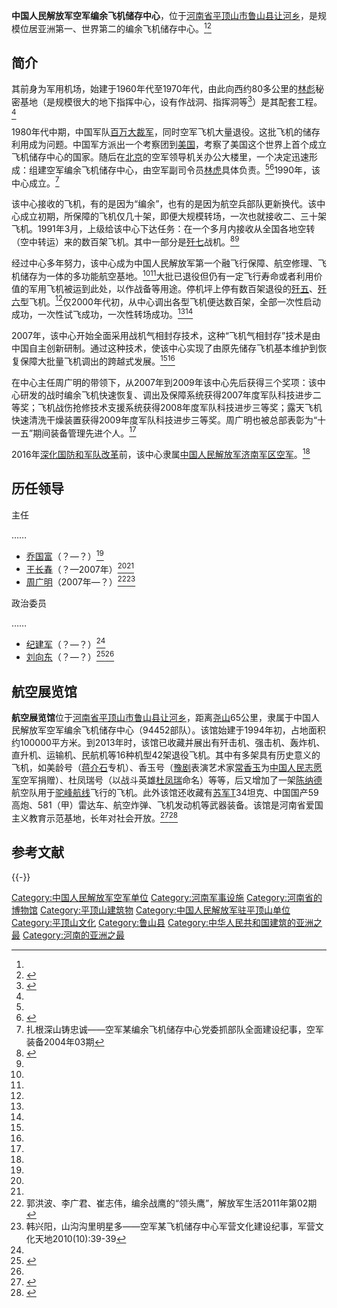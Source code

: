 {{coord|33|41|05.40|N|112|53|19.50|E|type:airport|display=title}}
{{Infobox PRCG
|color = blue
|机构名称 = 中国人民解放军空军<br />编余飞机储存中心
|上级机构 =
|机构类型 = 
|军事级别 =
|标志1 = China Emblem PLA.svg
|标志1说明 = [[中国人民解放军军徽|中国人民解放军军徽]]
|职位1 = 主任
|人员1 =
|衔级1 =
|职位2 = [[政治委员|政治委员]]
|人员2 =
|衔级2 =
|职位3 =
|人员3 =
|职位4 =
|人员4 =
|地址1 = [[河南省|河南省]][[平顶山市|平顶山市]][[鲁山县|鲁山县]][[让河乡|让河乡]]
|成立时间 = 1990年
|官网 =
|a=
|b=
|c=
|d=
|E=
|e=
}}

'''中国人民解放军空军编余飞机储存中心'''，位于[[河南省|河南省]][[平顶山市|平顶山市]][[鲁山县|鲁山县]][[让河乡|让河乡]]，是规模位居亚洲第一、世界第二的编余飞机储存中心。<ref name="zlg" /><ref>{{Cite web|url =http://www.hnls.gov.cn/gczxzl/chnl533/index.htm|title =鲁山简介|author =|date =|publisher =鲁山县人民政府|language =|accessdate =2017-01-16|quote =|deadurl =yes|archiveurl =https://web.archive.org/web/20170501021142/http://www.hnls.gov.cn/gczxzl/chnl533/index.htm|archivedate =2017-05-01|df =}}</ref>

==简介==
其前身为军用机场，始建于1960年代至1970年代，由此向西约80多公里的[[林彪|林彪]]秘密基地（是规模很大的地下指挥中心，设有作战洞、指挥洞等<ref>{{Cite web |url = http://newpaper.dahe.cn/hnrb/html/2014-11/12/content_1175988.htm?div=-1 |title = 佛、山、汤　打造鲁山旅游核心优势 |author =  |date = 2014-11-12 |publisher = 河南日报 |language =  |accessdate =  |quote =  |archive-date = 2019-01-24 |archive-url = https://web.archive.org/web/20190124002341/http://newpaper.dahe.cn/hnrb/html/2014-11/12/content_1175988.htm?div=-1 |dead-url = no }}</ref>）是其配套工程。<ref name=zlg/>

1980年代中期，中国军队[[百万大裁军|百万大裁军]]，同时空军飞机大量退役。这批飞机的储存利用成为问题。中国军方派出一个考察团到[[美国|美国]]，考察了美国这个世界上首个成立飞机储存中心的国家。随后在[[北京|北京]]的空军领导机关办公大楼里，一个决定迅速形成：组建空军编余飞机储存中心，由空军副司令员[[林虎_(中将)|林虎]]具体负责。<ref name=xhw/><ref name=sina>{{Cite web |url = http://mil.news.sina.com.cn/p/2007-10-13/0930467442.html |title = 解放军已建成亚洲最大战斗机储存中心 |author =  |date = 2007-10-13 |publisher = 新浪 |language =  |accessdate =  |quote =  |archive-date = 2019-07-17 |archive-url = https://web.archive.org/web/20190717180407/http://mil.news.sina.com.cn/p/2007-10-13/0930467442.html |dead-url = no }}</ref>1990年，该中心成立。<ref name=jishi>扎根深山铸忠诚——空军某编余飞机储存中心党委抓部队全面建设纪事，空军装备2004年03期</ref>

该中心接收的飞机，有的是因为“编余”，也有的是因为航空兵部队更新换代。该中心成立初期，所保障的飞机仅几十架，即便大规模转场，一次也就接收二、三十架飞机。1991年3月，上级给该中心下达任务：在一个多月内接收从全国各地空转（空中转运）来的数百架飞机。其中一部分是[[歼七|歼七]]战机。<ref name=xhw>{{Cite web |url = http://news.xinhuanet.com/mil/2007-12/04/content_7199472.htm |title =  探访亚洲最大战机储存中心|author =  |date =  2007-12-04|publisher = 新华网 |language =  |accessdate =  |quote =  }}</ref><ref name=sina/>

经过中心多年努力，该中心成为中国人民解放军第一个融飞行保障、航空修理、飞机储存为一体的多功能航空基地。<ref name=xhw/><ref name=sina/>大批已退役但仍有一定飞行寿命或者利用价值的军用飞机被运到此处，以作战备等用途。停机坪上停有数百架退役的[[歼五|歼五]]、[[歼六|歼六]]型飞机。<ref name=zlg/>仅2000年代初，从中心调出各型飞机便达数百架，全部一次性启动成功，一次性试飞成功，一次性转场成功。<ref name=xhw/><ref name=sina/>

2007年，该中心开始全面采用战机气相封存技术，这种“飞机气相封存”技术是由中国自主创新研制。通过这种技术，使该中心实现了由原先储存飞机基本维护到恢复保障大批量飞机调出的跨越式发展。<ref name=jishu/><ref name=sina/>

在中心主任周广明的带领下，从2007年到2009年该中心先后获得三个奖项：该中心研发的战时编余飞机快速恢复、调出及保障系统获得2007年度军队科技进步二等奖；飞机战伤抢修技术支援系统获得2008年度军队科技进步三等奖；露天飞机快速清洗干燥装置获得2009年度军队科技进步三等奖。周广明也被总部表彰为“十一五”期间装备管理先进个人。<ref name=zhou/>

2016年[[深化国防和军队改革|深化国防和军队改革]]前，该中心隶属[[中国人民解放军济南军区空军|中国人民解放军济南军区空军]]。<ref name=sina/>

==历任领导==

{{col-begin}}
{{col-2}}
; 主任

……
*[[乔国富|乔国富]]（？—？）<ref name=jishi/>
*[[王长春|王长春]]（？—2007年）<ref name=jishu/><ref name=xhw/>
*[[周广明|周广明]]（2007年—？）<ref name=zhou>郭洪波、李广君、崔志伟，编余战鹰的“领头鹰”，解放军生活2011年第02期</ref><ref>韩兴阳，山沟沟里明星多——空军某飞机储存中心军营文化建设纪事，军营文化天地2010(10):39-39</ref>
{{col-2}}
; 政治委员

……
*[[纪建军|纪建军]]（？—？）<ref name=jishi/>
*[[刘向东|刘向东]]（？—？）<ref name=jishu>{{Cite web |url = http://mil.news.sina.com.cn/2007-09-15/1217464162.html |title = 解放军飞机储存中心全面采用战机气相封存技术 |author =  |date = 2007-09-15 |publisher = 新浪 |language =  |accessdate =  |quote =  |archive-date = 2019-07-17 |archive-url = https://web.archive.org/web/20190717005824/http://mil.news.sina.com.cn/2007-09-15/1217464162.html |dead-url = no }}</ref><ref name=xhw/>

{{col-end}}

==航空展览馆==
'''航空展览馆'''位于[[河南省|河南省]][[平顶山市|平顶山市]][[鲁山县|鲁山县]][[让河乡|让河乡]]，距离[[尧山|尧山]]65公里，隶属于中国人民解放军空军编余飞机储存中心（94452部队）。该馆始建于1994年初，占地面积约100000平方米。到2013年时，该馆已收藏并展出有歼击机、强击机、轰炸机、直升机、运输机、民航机等16种机型42架退役飞机。其中有多架具有历史意义的飞机，如美龄号（[[蒋介石|蒋介石]]专机）、香玉号（[[豫剧|豫剧]]表演艺术家[[常香玉|常香玉]]为[[中国人民志愿军|中国人民志愿军]]空军捐赠）、杜凤瑞号（以战斗英雄[[杜凤瑞|杜凤瑞]]命名）等等，后又增加了一架[[陈纳德|陈纳德]]航空队用于[[驼峰航线|驼峰航线]]飞行的飞机。此外该馆还收藏有[[苏军|苏军]]T34坦克、中国国产59高炮、581（甲）雷达车、航空炸弹、飞机发动机等武器装备。该馆是河南省爱国主义教育示范基地，长年对社会开放。<ref name=zlg>{{cite web|url=http://www.hnls.gov.cn/gczxzl/chnl532/935.htm|title=航空展览馆|publisher=鲁山县人民政府|date=2012-03-27|language=|deadurl=yes|archiveurl=https://web.archive.org/web/20170701124039/http://hnls.gov.cn/gczxzl/chnl532/935.htm|archivedate=2017-07-01|df=|accessdate=2017-01-16}}</ref><ref>{{Cite web|url =  http://www.pdsxww.com/news/2013-12/23/content_2224341.htm|title =  河南省爱国主义教育示范基地：鲁山航空展览馆|author =  |date =  2013-12-23|publisher =  平顶山新闻网|language =  |accessdate =  |quote =  |archive-date =  2016-07-30|archive-url =  https://web.archive.org/web/20160730033950/http://pdsxww.com/news/2013-12/23/content_2224341.htm|dead-url =  yes}}</ref>

== 参考文献 ==
{{reflist}}

{{-}}
{{中国人民解放军机场|中}}

[[Category:中国人民解放军空军单位|Category:中国人民解放军空军单位]]
[[Category:河南军事设施|Category:河南军事设施]]
[[Category:河南省的博物馆|Category:河南省的博物馆]]
[[Category:平顶山建筑物|Category:平顶山建筑物]]
[[Category:中国人民解放军驻平顶山单位|Category:中国人民解放军驻平顶山单位]]
[[Category:平顶山文化|Category:平顶山文化]]
[[Category:鲁山县|Category:鲁山县]]
[[Category:中华人民共和国建筑的亚洲之最|Category:中华人民共和国建筑的亚洲之最]]
[[Category:河南的亚洲之最|Category:河南的亚洲之最]]